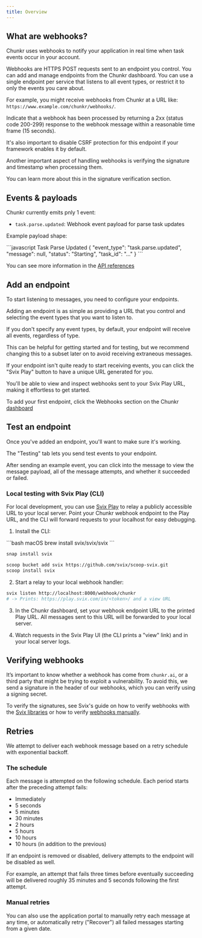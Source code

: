 ```yaml
---
title: Overview
---
```


## What are webhooks?
Chunkr uses webhooks to notify your application in real time when task events occur in your account.

Webhooks are HTTPS POST requests sent to an endpoint you control. You can add and manage endpoints from the Chunkr dashboard.
You can use a single endpoint per service that listens to all event types, or restrict it to only the events you care about.

For example, you might receive webhooks from Chunkr at a URL like: `https://www.example.com/chunkr/webhooks/`.

Indicate that a webhook has been processed by returning a 2xx (status code 200-299) response to the webhook message within a reasonable time frame (15 seconds).

It's also important to disable CSRF protection for this endpoint if your framework enables it by default.

Another important aspect of handling webhooks is verifying the signature and timestamp when processing them.

You can learn more about this in the signature verification section.

## Events & payloads
Chunkr currently emits pnly 1 event:

- `task.parse.updated`: Webhook event payload for parse task updates

Example payload shape:

<CodeGroup>
```javascript Task Parse Updated
{
  "event_type": "task.parse.updated",
  "message": null,
  "status": "Starting",
  "task_id": "..."
}
```
</CodeGroup>

<Tip>You can see more information in the [API references](/api-references/task-parse-updated)</Tip>

## Add an endpoint
To start listening to messages, you need to configure your endpoints.

Adding an endpoint is as simple as providing a URL that you control and selecting the event types that you want to listen to.

If you don't specify any event types, by default, your endpoint will receive all events, regardless of type.

This can be helpful for getting started and for testing, but we recommend changing this to a subset later on to avoid receiving extraneous messages.

If your endpoint isn't quite ready to start receiving events, you can click the "Svix Play" button to have a unique URL generated for you.

You'll be able to view and inspect webhooks sent to your Svix Play URL, making it effortless to get started.

<Tip>To add your first endpoint, click the Webhooks section on the Chunkr [dashboard](https://www.chunkr.ai/dashboard)</Tip>

## Test an endpoint

Once you've added an endpoint, you'll want to make sure it's working.

The "Testing" tab lets you send test events to your endpoint.

After sending an example event, you can click into the message to view the message payload, all of the message attempts, and whether it succeeded or failed.

### Local testing with Svix Play (CLI)

For local development, you can use [Svix Play](https://docs.svix.com/play) to relay a publicly accessible URL to your local server. Point your Chunkr webhook endpoint to the Play URL, and the CLI will forward requests to your localhost for easy debugging.

1. Install the CLI:

<CodeGroup>
```bash macOS
brew install svix/svix/svix
```

```bash Linux
snap install svix
```

```bash Windows
scoop bucket add svix https://github.com/svix/scoop-svix.git
scoop install svix
```

</CodeGroup>

2. Start a relay to your local webhook handler:

```bash Start relay
svix listen http://localhost:8000/webhook/chunkr
# -> Prints: https://play.svix.com/in/<token>/ and a view URL
```

3. In the Chunkr dashboard, set your webhook endpoint URL to the printed Play URL. All messages sent to this URL will be forwarded to your local server.

4. Watch requests in the Svix Play UI (the CLI prints a "view" link) and in your local server logs.


## Verifying webhooks
It’s important to know whether a webhook has come from `chunkr.ai`, or a third party that might be trying to exploit a vulnerability. 
To avoid this, we send a signature in the header of our webhooks, which you can verify using a signing secret.

To verify the signatures, see Svix's guide on how to verify webhooks with the [Svix libraries](https://docs.svix.com/receiving/verifying-payloads/how) or how to verify [webhooks manually](https://docs.svix.com/receiving/verifying-payloads/how-manual).

## Retries

We attempt to deliver each webhook message based on a retry schedule with exponential backoff.

### The schedule

Each message is attempted on the following schedule. Each period starts after the preceding attempt fails:

-   Immediately
-   5 seconds
-   5 minutes
-   30 minutes
-   2 hours
-   5 hours
-   10 hours
-   10 hours (in addition to the previous)

If an endpoint is removed or disabled, delivery attempts to the endpoint will be disabled as well.

For example, an attempt that fails three times before eventually succeeding will be delivered roughly 35 minutes and 5 seconds following the first attempt.

### Manual retries

You can also use the application portal to manually retry each message at any time, or automatically retry ("Recover") all failed messages starting from a given date.